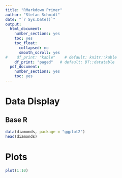 ```yaml
---
title: "RMarkdown Primer"
author: "Stefan Schmidt"
date: "`r Sys.Date()`"
output:
  html_document:
    number_sections: yes
    toc: yes
    toc_float:
      collapsed: no
      smooth_scroll: yes
#    df_print: "kable"    # default: knitr::kable
    df_print: "paged"   # default: DT::datatable
  pdf_document:
    number_sections: yes
    toc: yes
---
```


# Data Display

## Base R

```r
data(diamonds, package = "ggplot2")
head(diamonds)
```

# Plots

```r
plot(1:10)
```
